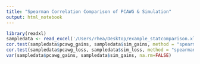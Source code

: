 ```yaml
---
title: "Spearman Correlation Comparison of PCAWG & Simulation"
output: html_notebook
---
```


```r

library(readxl)
sampledata <- read_excel('/Users/rhea/Desktop/example_statcomparison.xlsx')
cor.test(sampledata$pcawg_gains, sampledata$sim_gains, method = "spearman", exact = FALSE)
cor.test(sampledata$pcawg_loss, sampledata$sim_loss, method = "spearman", exact = FALSE)
var(sampledata$pcawg_gains, sampledata$sim_gains, na.rm=FALSE)
```
